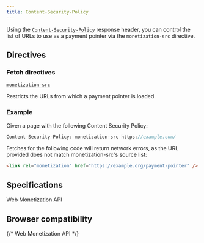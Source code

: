 ```yaml
---
title: Content-Security-Policy
---
```



Using the [`Content-Security-Policy`](https://developer.mozilla.org/en-US/docs/Web/HTTP/Headers/Content-Security-Policy) response header, you can control the list of URLs to use as a payment pointer via the `monetization-src` directive.

## Directives

### Fetch directives

[`monetization-src`](monetization-src.md)

Restricts the URLs from which a payment pointer is loaded.

### Example

Given a page with the following Content Security Policy:

```javascript
Content-Security-Policy: monetization-src https://example.com/
```

Fetches for the following code will return network errors, as the URL provided does not match monetization-src's source list:

```html
<link rel="monetization" href="https://example.org/payment-pointer" />
```

## Specifications

<Specifications link="content-security-policy">
  Web Monetization API
</Specifications>

## Browser compatibility

{/* <BrowserCompat dataFileName="csp">Web Monetization API</BrowserCompat> */}

